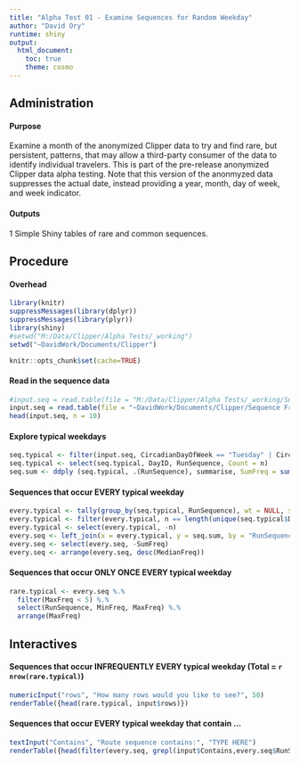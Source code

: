 ```yaml
---
title: "Alpha Test 01 - Examine Sequences for Random Weekday"
author: "David Ory"
runtime: shiny
output:
  html_document:
    toc: true
    theme: cosmo
---
```


## Administration

#### Purpose
Examine a month of the anonymized Clipper data to try and find rare, but persistent, patterns, that may allow a third-party consumer of the data to identify individual travelers.  This is part of the pre-release anonymized Clipper data alpha testing. Note that this version of the anonmyzed data suppresses the actual date, instead providing a year, month, day of week, and week indicator.

#### Outputs
1 Simple Shiny tables of rare and common sequences.

## Procedure

#### Overhead
```r
library(knitr)
suppressMessages(library(dplyr))
suppressMessages(library(plyr))
library(shiny)
#setwd("M:/Data/Clipper/Alpha Tests/_working")
setwd("~DavidWork/Documents/Clipper")
```

```r
knitr::opts_chunk$set(cache=TRUE)
```

#### Read in the sequence data
```r
#input.seq = read.table(file = "M:/Data/Clipper/Alpha Tests/_working/Sequence Frequencies for Random Weekday.csv", header = TRUE, sep = ",", stringsAsFactors = FALSE)
input.seq = read.table(file = "~DavidWork/Documents/Clipper/Sequence Frequencies for Random Weekday.csv", header = TRUE, sep = ",", stringsAsFactors = FALSE)
head(input.seq, n = 10)
```

#### Explore typical weekdays
```r
seq.typical <- filter(input.seq, CircadianDayOfWeek == "Tuesday" | CircadianDayOfWeek == "Wednesday" |CircadianDayOfWeek == "Thursday")
seq.typical <- select(seq.typical, DayID, RunSequence, Count = n)
seq.sum <- ddply (seq.typical, .(RunSequence), summarise, SumFreq = sum(Count), MedianFreq = median(Count), MinFreq = min(Count), MaxFreq = max(Count))
```

#### Sequences that occur EVERY typical weekday
```r
every.typical <- tally(group_by(seq.typical, RunSequence), wt = NULL, sort = TRUE)
every.typical <- filter(every.typical, n == length(unique(seq.typical$DayID)))
every.typical <- select(every.typical, -n)
every.seq <- left_join(x = every.typical, y = seq.sum, by = "RunSequence")
every.seq <- select(every.seq, -SumFreq)
every.seq <- arrange(every.seq, desc(MedianFreq))
```

#### Sequences that occur ONLY ONCE EVERY typical weekday
```r
rare.typical <- every.seq %.%
  filter(MaxFreq < 5) %.%
  select(RunSequence, MinFreq, MaxFreq) %.%
  arrange(MaxFreq)
```

## Interactives

#### Sequences that occur INFREQUENTLY EVERY typical weekday (Total = `r nrow(rare.typical) `)
```r
numericInput("rows", "How many rows would you like to see?", 50)
renderTable({head(rare.typical, input$rows)})
```

#### Sequences that occur EVERY typical weekday that contain ...
```r
textInput("Contains", "Route sequence contains:", "TYPE HERE")
renderTable({head(filter(every.seq, grepl(input$Contains,every.seq$RunSequence)), 50)})
```

